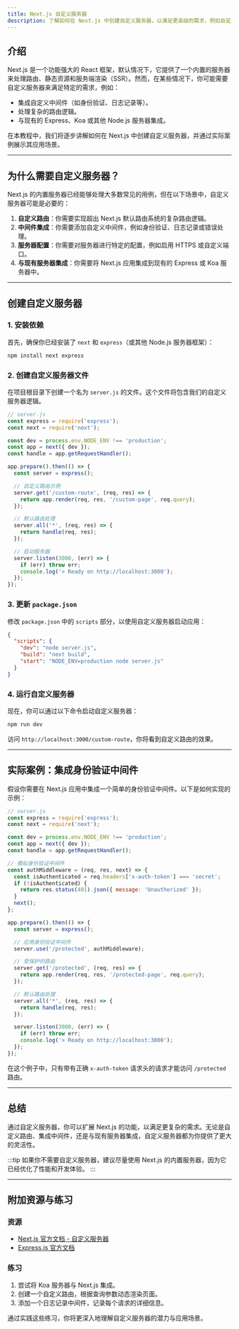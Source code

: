 ```yaml
---
title: Next.js 自定义服务器
description: 了解如何在 Next.js 中创建自定义服务器，以满足更高级的需求，例如自定义路由、中间件集成或特定服务器配置。
---
```


## 介绍

Next.js 是一个功能强大的 React 框架，默认情况下，它提供了一个内置的服务器来处理路由、静态资源和服务端渲染（SSR）。然而，在某些情况下，你可能需要自定义服务器来满足特定的需求，例如：

- 集成自定义中间件（如身份验证、日志记录等）。
- 处理复杂的路由逻辑。
- 与现有的 Express、Koa 或其他 Node.js 服务器集成。

在本教程中，我们将逐步讲解如何在 Next.js 中创建自定义服务器，并通过实际案例展示其应用场景。

---

## 为什么需要自定义服务器？

Next.js 的内置服务器已经能够处理大多数常见的用例，但在以下场景中，自定义服务器可能是必要的：

1. **自定义路由**：你需要实现超出 Next.js 默认路由系统的复杂路由逻辑。
2. **中间件集成**：你需要添加自定义中间件，例如身份验证、日志记录或错误处理。
3. **服务器配置**：你需要对服务器进行特定的配置，例如启用 HTTPS 或自定义端口。
4. **与现有服务器集成**：你需要将 Next.js 应用集成到现有的 Express 或 Koa 服务器中。

---

## 创建自定义服务器

### 1. 安装依赖

首先，确保你已经安装了 `next` 和 `express`（或其他 Node.js 服务器框架）：

```bash
npm install next express
```

### 2. 创建自定义服务器文件

在项目根目录下创建一个名为 `server.js` 的文件。这个文件将包含我们的自定义服务器逻辑。

```javascript
// server.js
const express = require('express');
const next = require('next');

const dev = process.env.NODE_ENV !== 'production';
const app = next({ dev });
const handle = app.getRequestHandler();

app.prepare().then(() => {
  const server = express();

  // 自定义路由示例
  server.get('/custom-route', (req, res) => {
    return app.render(req, res, '/custom-page', req.query);
  });

  // 默认路由处理
  server.all('*', (req, res) => {
    return handle(req, res);
  });

  // 启动服务器
  server.listen(3000, (err) => {
    if (err) throw err;
    console.log('> Ready on http://localhost:3000');
  });
});
```

### 3. 更新 `package.json`

修改 `package.json` 中的 `scripts` 部分，以使用自定义服务器启动应用：

```json
{
  "scripts": {
    "dev": "node server.js",
    "build": "next build",
    "start": "NODE_ENV=production node server.js"
  }
}
```

### 4. 运行自定义服务器

现在，你可以通过以下命令启动自定义服务器：

```bash
npm run dev
```

访问 `http://localhost:3000/custom-route`，你将看到自定义路由的效果。

---

## 实际案例：集成身份验证中间件

假设你需要在 Next.js 应用中集成一个简单的身份验证中间件。以下是如何实现的示例：

```javascript
// server.js
const express = require('express');
const next = require('next');

const dev = process.env.NODE_ENV !== 'production';
const app = next({ dev });
const handle = app.getRequestHandler();

// 模拟身份验证中间件
const authMiddleware = (req, res, next) => {
  const isAuthenticated = req.headers['x-auth-token'] === 'secret';
  if (!isAuthenticated) {
    return res.status(401).json({ message: 'Unauthorized' });
  }
  next();
};

app.prepare().then(() => {
  const server = express();

  // 应用身份验证中间件
  server.use('/protected', authMiddleware);

  // 受保护的路由
  server.get('/protected', (req, res) => {
    return app.render(req, res, '/protected-page', req.query);
  });

  // 默认路由处理
  server.all('*', (req, res) => {
    return handle(req, res);
  });

  server.listen(3000, (err) => {
    if (err) throw err;
    console.log('> Ready on http://localhost:3000');
  });
});
```

在这个例子中，只有带有正确 `x-auth-token` 请求头的请求才能访问 `/protected` 路由。

---

## 总结

通过自定义服务器，你可以扩展 Next.js 的功能，以满足更复杂的需求。无论是自定义路由、集成中间件，还是与现有服务器集成，自定义服务器都为你提供了更大的灵活性。

:::tip
如果你不需要自定义服务器，建议尽量使用 Next.js 的内置服务器，因为它已经优化了性能和开发体验。
:::

---

## 附加资源与练习

### 资源
- [Next.js 官方文档 - 自定义服务器](https://nextjs.org/docs/advanced-features/custom-server)
- [Express.js 官方文档](https://expressjs.com/)

### 练习
1. 尝试将 Koa 服务器与 Next.js 集成。
2. 创建一个自定义路由，根据查询参数动态渲染页面。
3. 添加一个日志记录中间件，记录每个请求的详细信息。

通过实践这些练习，你将更深入地理解自定义服务器的潜力与应用场景。